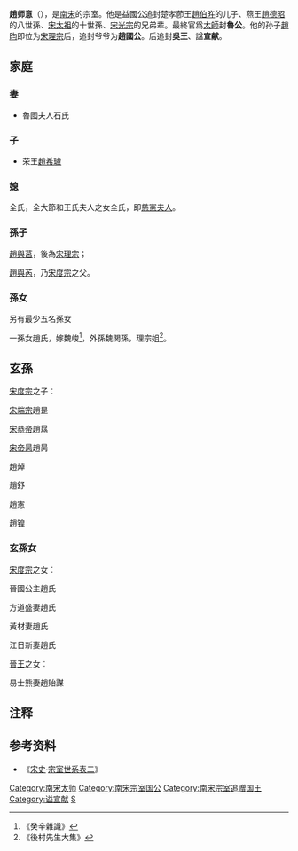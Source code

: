'''趙师意'''（{{bd|？||？||catIdx=Z}}），是[[南宋|南宋]]的宗室。他是益國公追封楚孝莭王[[趙伯旿|趙伯旿]]的儿子、燕王[[趙德昭|趙德昭]]的八世孫、[[宋太祖|宋太祖]]的十世孫、[[宋光宗|宋光宗]]的兄弟辈。最終官爲[[太師|太師]]封'''魯公'''。他的孙子[[趙昀|趙昀]]即位为[[宋理宗|宋理宗]]后，追封爷爷为'''趙國公'''。后追封'''吳王'''、諡'''宣献 '''。

== 家庭 ==

===妻===
*魯國夫人石氏

===子===
*荣王[[趙希瓐|趙希瓐]]

===媳===
全氏，全大節和王氏夫人之女全氏，即[[慈憲夫人|慈憲夫人]]。

===孫子===

[[趙與莒|趙與莒]]，後為[[宋理宗|宋理宗]]；

[[趙與芮|趙與芮]]，乃[[宋度宗|宋度宗]]之父。

===孫女===

另有最少五名孫女

一孫女趙氏，嫁魏峻<ref>《癸辛雜識》</ref>，外孫魏関孫，理宗姐<ref>《後村先生大集》</ref>。

{{or|一孫女趙氏，嫁廣州佛山人梁節，榮王第五女，理宗妹。

一孫女趙氏，嫁南海人冼文溪，榮王第四女，理宗妹。}}

==玄孫==

[[宋度宗|宋度宗]]之子︰

[[宋端宗|宋端宗]]趙昰

[[宋恭帝|宋恭帝]]趙㬎

[[宋帝昺|宋帝昺]]趙昺

趙焯

趙舒

趙憲

趙锽


===玄孫女===

[[宋度宗|宋度宗]]之女︰

晉國公主趙氏

方道盛妻趙氏

黃材妻趙氏

江日新妻趙氏


[[晉王|晉王]]之女︰

易士熊妻趙貽謀

== 注释 ==

{{Reflist|2}}

== 参考资料 ==
*《[[宋史|宋史]]·[[s:宋史/卷216|宗室世系表二]]》

{{宋朝人物小作品}}
[[Category:南宋太师|Category:南宋太师]]
[[Category:南宋宗室国公|Category:南宋宗室国公]]
[[Category:南宋宗室追赠国王|Category:南宋宗室追赠国王]]
[[Category:谥宣献|Category:谥宣献]]
[[Category:赵姓|S]]